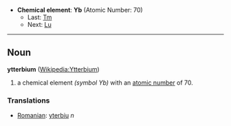 *'''Chemical element''': '''Yb''' (Atomic Number: 70)
**Last: [[Thulium|Tm]]
**Next: [[Lutetium|Lu]]
----
== Noun ==
'''ytterbium''' ([[en:Ytterbium|Wikipedia:Ytterbium]])

# a chemical element ''(symbol Yb)'' with an [[atomic number]] of 70.

===Translations===
*[[Romanian]]: [[yterbiu]] ''n''